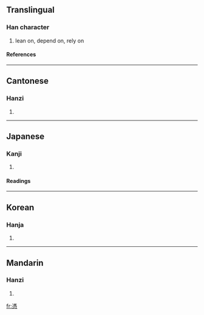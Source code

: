 {{see|凭|凴}}

==Translingual==
===Han character===
{{Han char|rn=61|rad=心|as=12|sn=16|four=3133<sub>2</sub>|canj=戈火心 (IFP)}}
# lean on, depend on, rely on
====References====
{{Han ref|kx=0402.160|dkj=11210|dj=0742.180|hdz=42351.020|uh=6191|ud=24977|bh=BECC|bd=48844}}
----
==Cantonese==
===Hanzi===
{{yue-hanzi|jyut=|y=pang4}}
# {{defn|Cantonese}}
----
==Japanese==
===Kanji===
{{ja-kanji|grade=|rs=心12}}
# {{defn|Japanese}} 
====Readings====
{{ja-readings|on=[[ひょう]] (hyō)|kun=[[よる]] (yoru), [[たのむ]] (tanomu), [[つく]] (tsuku)}}
----
==Korean==
===Hanja===
{{ko-hanja|hangeul=빙|eumhun=|rv=bing|mr=ping|y=ping}}
# {{defn|Korean}}
----
==Mandarin==
===Hanzi===
{{cmn-hanzi|sim=凭|pin=[[píng]] ([[ping2]])|wg=p'ing<sup>2</sup>}}
# {{defn|Mandarin}}

[[fr:憑]]